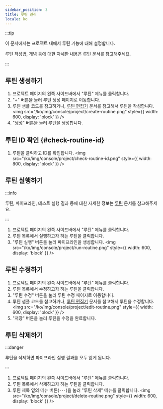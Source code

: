 ```yaml
---
sidebar_position: 3
title: 루틴 관리
locale: ko
---
```



:::tip

이 문서에서는 프로젝트 내에서 루틴 기능에 대해 설명합니다.

루틴 작성법, 개념 등에 대한 자세한 내용은 [루틴](/routine/routines) 문서를 참고해주세요.

:::

## 루틴 생성하기

<ProjectWritePermission prefix="루틴 생성은" />

1. 프로젝트 페이지의 왼쪽 사이드바에서 "루틴" 메뉴를 클릭합니다.
2. "+" 버튼을 눌러 루틴 생성 페이지로 이동합니다.
3. 루틴 샘플 코드를 참고하거나, [루틴 편집기](/routine/routines/editor) 문서를 참고해서 루틴을 작성합니다.
   <img
     src="/ko/img/console/project/create-routine.png"
     style={{ width: 600, display: 'block' }}
   />
4. "생성" 버튼을 눌러 루틴을 생성합니다.

## 루틴 ID 확인 {#check-routine-id}

1. 루틴을 클릭하고 ID를 확인합니다.
   <img
     src="/ko/img/console/project/check-routine-id.png"
     style={{ width: 800, display: 'block' }}
   />

## 루틴 실행하기

<ProjectWritePermission prefix="루틴 실행은" />

:::info

루틴, 파이프라인, 테스트 실행 결과 등에 대한 자세한 정보는 [루틴](/routine/routines) 문서를 참고해주세요.

:::

1. 프로젝트 페이지의 왼쪽 사이드바에서 "루틴" 메뉴를 클릭합니다.
2. 루틴 목록에서 실행하고자 하는 루틴을 클릭합니다.
3. "루틴 실행" 버튼을 눌러 파이프라인을 생성합니다.
   <img
     src="/ko/img/console/project/run-routine.png"
     style={{ width: 600, display: 'block' }}
   />

## 루틴 수정하기

<ProjectWritePermission prefix="루틴 수정은" />

1. 프로젝트 페이지의 왼쪽 사이드바에서 "루틴" 메뉴를 클릭합니다.
2. 루틴 목록에서 수정하고자 하는 루틴을 클릭합니다.
3. "루틴 수정" 버튼을 눌러 루틴 수정 페이지로 이동합니다.
4. 루틴 샘플 코드를 참고하거나, [루틴 편집기](/routine/routines/editor) 문서를 참고해서 루틴을 수정합니다.
   <img
     src="/ko/img/console/project/edit-routine.png"
     style={{ width: 600, display: 'block' }}
   />
5. "저장" 버튼을 눌러 루틴을 수정을 완료합니다.

## 루틴 삭제하기

<ProjectAdminPermission prefix="루틴 삭제는" />

:::danger

루틴을 삭제하면 파이프라인 실행 결과를 모두 잃게 됩니다.

:::

1. 프로젝트 페이지의 왼쪽 사이드바에서 "루틴" 메뉴를 클릭합니다.
2. 루틴 목록에서 삭제하고자 하는 루틴을 클릭합니다.
3. 루틴 제목 옆의 메뉴 버튼(`···`)을 눌러 "루틴 삭제" 메뉴를 클릭합니다.
   <img
     src="/ko/img/console/project/delete-routine.png"
     style={{ width: 600, display: 'block' }}
   />
